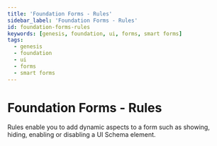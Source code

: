 ---
title: 'Foundation Forms - Rules'
sidebar_label: 'Foundation Forms - Rules'
id: foundation-forms-rules
keywords: [genesis, foundation, ui, forms, smart forms]
tags:
  - genesis
  - foundation
  - ui
  - forms
  - smart forms
---

# Foundation Forms - Rules

Rules enable you to add dynamic aspects to a form such as showing, hiding, enabling or disabling a UI Schema element.


